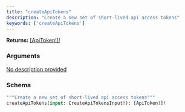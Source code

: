 ```yaml
---
title: "createApiTokens"
description: "Create a new set of short-lived api access tokens"
keywords: ['createApiTokens']
---
```


**Returns:** [[ApiToken!]!](/api-reference/types/apitoken)

### Arguments

<a href="/api-reference/types/createapitokensinput">
  <ResponseField name="input" type="CreateApiTokensInput!" required>
    No description provided
  </ResponseField>
</a>

### Schema


```graphql 
"""Create a new set of short-lived api access tokens"""
createApiTokens(input: CreateApiTokensInput!): [ApiToken!]!
```
